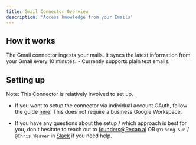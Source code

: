 ```yaml
---
title: Gmail Connector Overview
description: 'Access knowledge from your Emails'
---
```


## How it works
The Gmail connector ingests your mails. It syncs the latest information from 
your Gmail every 10 minutes.
    - Currently supports plain text emails.

## Setting up
Note: This Connector is relatively involved to set up.

- If you want to setup the connector via individual account OAuth, follow the guide [here](/connectors/gmail/oauth).
This does not require a business Google Workspace.

- If you have any questions about the setup / which approach is best for you, don't hesitate to reach out
to [founders@Recap.ai](mailto:founders@Recap.ai) OR `@Yuhong Sun` / `@Chris Weaver` in 
[Slack](https://join.slack.com/t/Recap/shared_invite/zt-2lcmqw703-071hBuZBfNEOGUsLa5PXvQ) if you need help.
